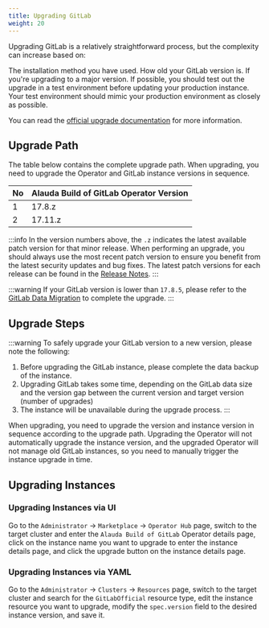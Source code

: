 ```yaml
---
title: Upgrading GitLab
weight: 20
---
```


Upgrading GitLab is a relatively straightforward process, but the complexity can increase based on:

The installation method you have used.
How old your GitLab version is.
If you're upgrading to a major version.
If possible, you should test out the upgrade in a test environment before updating your production instance. Your test environment should mimic your production environment as closely as possible.

You can read the [official upgrade documentation](https://docs.gitlab.com/update) for more information.

## Upgrade Path

The table below contains the complete upgrade path. When upgrading, you need to upgrade the Operator and GitLab instance versions in sequence.

| No  | Alauda Build of GitLab Operator Version |
| --- | ---------------- |
| 1   | 17.8.z           |
| 2   | 17.11.z          |

:::info
In the version numbers above, the `.z` indicates the latest available patch version for that minor release.
When performing an upgrade, you should always use the most recent patch version to ensure you benefit from the latest security updates and bug fixes.
The latest patch versions for each release can be found in the [Release Notes](../overview/release_notes.mdx).
:::

:::warning
If your GitLab version is lower than `17.8.5`, please refer to the [GitLab Data Migration](./02_14_upgrade_to_17.md) to complete the upgrade.
:::

## Upgrade Steps

:::warning
To safely upgrade your GitLab version to a new version, please note the following:

1. Before upgrading the GitLab instance, please complete the data backup of the instance.
2. Upgrading GitLab takes some time, depending on the GitLab data size and the version gap between the current version and target version (number of upgrades)
3. The instance will be unavailable during the upgrade process.
:::

When upgrading, you need to upgrade the <ExternalSiteLink name="acp" href="extend/operator.html#upgrading-operators" children="Operator" /> version and instance version in sequence according to the upgrade path. Upgrading the Operator will not automatically upgrade the instance version, and the upgraded Operator will not manage old GitLab instances, so you need to manually trigger the instance upgrade in time.

## Upgrading Instances

### Upgrading Instances via UI

Go to the `Administrator` -> `Marketplace` -> `Operator Hub` page, switch to the target cluster and enter the `Alauda Build of GitLab` Operator details page, click on the instance name you want to upgrade to enter the instance details page, and click the upgrade button on the instance details page.

### Upgrading Instances via YAML

Go to the `Administrator` -> `Clusters` -> `Resources` page, switch to the target cluster and search for the `GitLabOfficial` resource type, edit the instance resource you want to upgrade, modify the `spec.version` field to the desired instance version, and save it.
